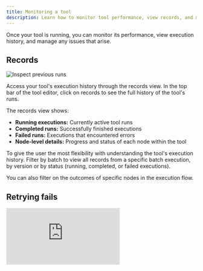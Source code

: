 ```yaml
---
title: Monitoring a tool
description: Learn how to monitor tool performance, view records, and manage failed runs
---
```


Once your tool is running, you can monitor its performance, view execution history, and manage any issues that arise.

## Records

![Inspect previous runs](/images/monitoring-a-tool-1.png)

Access your tool's execution history through the records view. In the top bar of the tool editor, click on records to see the full history of the tool's runs.

The records view shows:
- **Running executions:** Currently active tool runs
- **Completed runs:** Successfully finished executions
- **Failed runs:** Executions that encountered errors
- **Node-level details:** Progress and status of each node within the tool

To give the user the most flexibility with understanding the tool's execution history. Filter by batch to view all records from a specific batch execution, by version or by status (running, completed, or failed executions). 

You can also filter on the outcomes of specific nodes in the execution flow.

## Retrying fails

<iframe className="w-full aspect-video rounded-xl" src="https://www.youtube.com/embed/TmVNoHot68Q" title="Retrying a fail" frameBorder="0" allow="accelerometer; autoplay; clipboard-write; encrypted-media; gyroscope; picture-in-picture" allowFullScreen />

When a tool execution fails, you can retry the operation by navigating to the failed record in the records view, clicking on the failed execution to view error details, using the "Retry" option to re-execute the tool with the same inputs, and monitoring the retry attempt in the records view.

## Metrics

Access comprehensive performance metrics for your tool by clicking on "Metrics" in the tool editor.

The metrics view provides success rates showing the percentage of successful vs failed executions for each node grouped by batches,versions or date of execution.